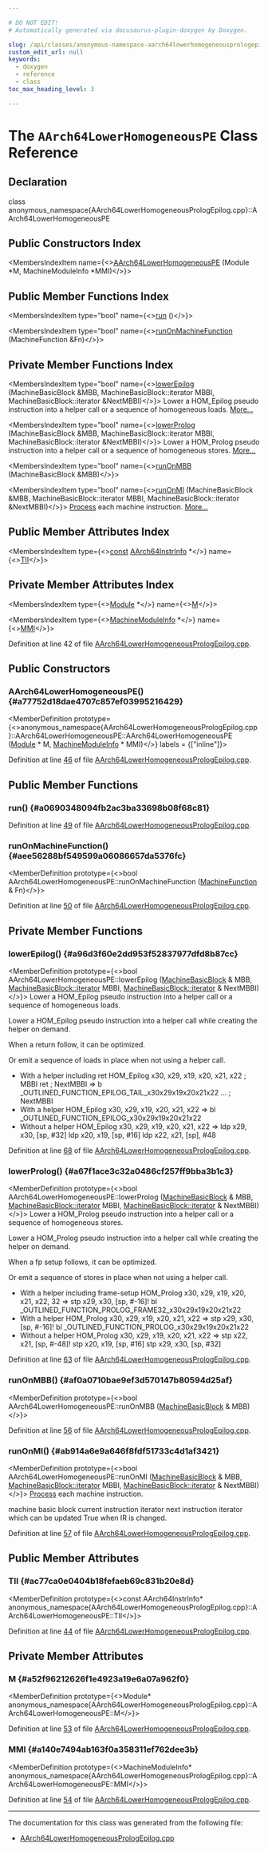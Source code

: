 ```yaml
---

# DO NOT EDIT!
# Automatically generated via docusaurus-plugin-doxygen by Doxygen.

slug: /api/classes/anonymous-namespace-aarch64lowerhomogeneousprologepilog-cpp-/aarch64lowerhomogeneouspe
custom_edit_url: null
keywords:
  - doxygen
  - reference
  - class
toc_max_heading_level: 3

---
```





# The `AArch64LowerHomogeneousPE` Class Reference

<DoxygenPage pluginConfig={pluginConfig}>



## Declaration

<CodeBlock>class anonymous_namespace{AArch64LowerHomogeneousPrologEpilog.cpp}::AArch64LowerHomogeneousPE</CodeBlock>

## Public Constructors Index

<MembersIndex>

<MembersIndexItem
  name={<><a href="#a77752d18dae4707c857ef03995216429">AArch64LowerHomogeneousPE</a> (Module &#42;M, MachineModuleInfo &#42;MMI)</>}>
</MembersIndexItem>

</MembersIndex>

## Public Member Functions Index

<MembersIndex>

<MembersIndexItem
  type="bool"
  name={<><a href="#a0690348094fb2ac3ba33698b08f68c81">run</a> ()</>}>
</MembersIndexItem>

<MembersIndexItem
  type="bool"
  name={<><a href="#aee56288bf549599a06086657da5376fc">runOnMachineFunction</a> (MachineFunction &amp;Fn)</>}>
</MembersIndexItem>

</MembersIndex>

## Private Member Functions Index

<MembersIndex>

<MembersIndexItem
  type="bool"
  name={<><a href="#a96d3f60e2dd953f52837977dfd8b87cc">lowerEpilog</a> (MachineBasicBlock &amp;MBB, MachineBasicBlock::iterator MBBI, MachineBasicBlock::iterator &amp;NextMBBI)</>}>
Lower a HOM&#95;Epilog pseudo instruction into a helper call or a sequence of homogeneous loads. <a href="#a96d3f60e2dd953f52837977dfd8b87cc">More...</a>
</MembersIndexItem>

<MembersIndexItem
  type="bool"
  name={<><a href="#a67f1ace3c32a0486cf257ff9bba3b1c3">lowerProlog</a> (MachineBasicBlock &amp;MBB, MachineBasicBlock::iterator MBBI, MachineBasicBlock::iterator &amp;NextMBBI)</>}>
Lower a HOM&#95;Prolog pseudo instruction into a helper call or a sequence of homogeneous stores. <a href="#a67f1ace3c32a0486cf257ff9bba3b1c3">More...</a>
</MembersIndexItem>

<MembersIndexItem
  type="bool"
  name={<><a href="#af0a0710bae9ef3d570147b80594d25af">runOnMBB</a> (MachineBasicBlock &amp;MBB)</>}>
</MembersIndexItem>

<MembersIndexItem
  type="bool"
  name={<><a href="#ab914a6e9a646f8fdf51733c4d1af3421">runOnMI</a> (MachineBasicBlock &amp;MBB, MachineBasicBlock::iterator MBBI, MachineBasicBlock::iterator &amp;NextMBBI)</>}>
<a href="/docs/api/classes/llvm/sys/process">Process</a> each machine instruction. <a href="#ab914a6e9a646f8fdf51733c4d1af3421">More...</a>
</MembersIndexItem>

</MembersIndex>

## Public Member Attributes Index

<MembersIndex>

<MembersIndexItem
  type={<><a href="/docs/api/files/lib/lib/target/lib/target/aarch64/aarch64promoteconstant-cpp/#a90f8350fecae261c25be85d38b451bff">const</a> <a href="/docs/api/classes/llvm/aarch64instrinfo">AArch64InstrInfo</a> &#42;</>}
  name={<><a href="#ac77ca0e0404b18fefaeb69c831b20e8d">TII</a></>}>
</MembersIndexItem>

</MembersIndex>

## Private Member Attributes Index

<MembersIndex>

<MembersIndexItem
  type={<><a href="/docs/api/classes/llvm/module">Module</a> &#42;</>}
  name={<><a href="#a52f96212626f1e4923a19e6a07a962f0">M</a></>}>
</MembersIndexItem>

<MembersIndexItem
  type={<><a href="/docs/api/classes/llvm/machinemoduleinfo">MachineModuleInfo</a> &#42;</>}
  name={<><a href="#a140e7494ab163f0a358311ef762dee3b">MMI</a></>}>
</MembersIndexItem>

</MembersIndex>


Definition at line 42 of file <a href="/docs/api/files/lib/lib/target/lib/target/aarch64/aarch64lowerhomogeneousprologepilog-cpp">AArch64LowerHomogeneousPrologEpilog.cpp</a>.

<SectionDefinition>

## Public Constructors

### AArch64LowerHomogeneousPE() {#a77752d18dae4707c857ef03995216429}

<MemberDefinition
  prototype={<>anonymous&#95;namespace&#123;AArch64LowerHomogeneousPrologEpilog.cpp&#125;::AArch64LowerHomogeneousPE::AArch64LowerHomogeneousPE (<a href="/docs/api/classes/llvm/module">Module</a> &#42; M, <a href="/docs/api/classes/llvm/machinemoduleinfo">MachineModuleInfo</a> &#42; MMI)</>}
  labels = {["inline"]}>

Definition at line <a href="/docs/api/files/lib/lib/target/lib/target/aarch64/aarch64lowerhomogeneousprologepilog-cpp/#l00046">46</a> of file <a href="/docs/api/files/lib/lib/target/lib/target/aarch64/aarch64lowerhomogeneousprologepilog-cpp">AArch64LowerHomogeneousPrologEpilog.cpp</a>.
</MemberDefinition>

</SectionDefinition>

<SectionDefinition>

## Public Member Functions

### run() {#a0690348094fb2ac3ba33698b08f68c81}

<MemberDefinition
  prototype="bool AArch64LowerHomogeneousPE::run ()">

Definition at line <a href="/docs/api/files/lib/lib/target/lib/target/aarch64/aarch64lowerhomogeneousprologepilog-cpp/#l00049">49</a> of file <a href="/docs/api/files/lib/lib/target/lib/target/aarch64/aarch64lowerhomogeneousprologepilog-cpp">AArch64LowerHomogeneousPrologEpilog.cpp</a>.
</MemberDefinition>

### runOnMachineFunction() {#aee56288bf549599a06086657da5376fc}

<MemberDefinition
  prototype={<>bool AArch64LowerHomogeneousPE::runOnMachineFunction (<a href="/docs/api/classes/llvm/machinefunction">MachineFunction</a> &amp; Fn)</>}>

Definition at line <a href="/docs/api/files/lib/lib/target/lib/target/aarch64/aarch64lowerhomogeneousprologepilog-cpp/#l00050">50</a> of file <a href="/docs/api/files/lib/lib/target/lib/target/aarch64/aarch64lowerhomogeneousprologepilog-cpp">AArch64LowerHomogeneousPrologEpilog.cpp</a>.
</MemberDefinition>

</SectionDefinition>

<SectionDefinition>

## Private Member Functions

### lowerEpilog() {#a96d3f60e2dd953f52837977dfd8b87cc}

<MemberDefinition
  prototype={<>bool AArch64LowerHomogeneousPE::lowerEpilog (<a href="/docs/api/classes/llvm/machinebasicblock">MachineBasicBlock</a> &amp; MBB, <a href="/docs/api/classes/llvm/machinebasicblock/#ae34c996b58df9b9ce6695a0c8b70c533">MachineBasicBlock::iterator</a> MBBI, <a href="/docs/api/classes/llvm/machinebasicblock/#ae34c996b58df9b9ce6695a0c8b70c533">MachineBasicBlock::iterator</a> &amp; NextMBBI)</>}>
Lower a HOM&#95;Epilog pseudo instruction into a helper call or a sequence of homogeneous loads.

Lower a HOM&#95;Epilog pseudo instruction into a helper call while creating the helper on demand.

When a return follow, it can be optimized.

Or emit a sequence of loads in place when not using a helper call.


<ul>
<li>With a helper including ret HOM&#95;Epilog x30, x29, x19, x20, x21, x22 ; MBBI ret ; NextMBBI =&gt; b &#95;OUTLINED&#95;FUNCTION&#95;EPILOG&#95;TAIL&#95;x30x29x19x20x21x22 ... ; NextMBBI</li>
<li>With a helper HOM&#95;Epilog x30, x29, x19, x20, x21, x22 =&gt; bl &#95;OUTLINED&#95;FUNCTION&#95;EPILOG&#95;x30x29x19x20x21x22</li>
<li>Without a helper HOM&#95;Epilog x30, x29, x19, x20, x21, x22 =&gt; ldp x29, x30, &#91;sp, #32&#93; ldp x20, x19, &#91;sp, #16&#93; ldp x22, x21, &#91;sp&#93;, #48</li>
</ul>

Definition at line <a href="/docs/api/files/lib/lib/target/lib/target/aarch64/aarch64lowerhomogeneousprologepilog-cpp/#l00068">68</a> of file <a href="/docs/api/files/lib/lib/target/lib/target/aarch64/aarch64lowerhomogeneousprologepilog-cpp">AArch64LowerHomogeneousPrologEpilog.cpp</a>.
</MemberDefinition>

### lowerProlog() {#a67f1ace3c32a0486cf257ff9bba3b1c3}

<MemberDefinition
  prototype={<>bool AArch64LowerHomogeneousPE::lowerProlog (<a href="/docs/api/classes/llvm/machinebasicblock">MachineBasicBlock</a> &amp; MBB, <a href="/docs/api/classes/llvm/machinebasicblock/#ae34c996b58df9b9ce6695a0c8b70c533">MachineBasicBlock::iterator</a> MBBI, <a href="/docs/api/classes/llvm/machinebasicblock/#ae34c996b58df9b9ce6695a0c8b70c533">MachineBasicBlock::iterator</a> &amp; NextMBBI)</>}>
Lower a HOM&#95;Prolog pseudo instruction into a helper call or a sequence of homogeneous stores.

Lower a HOM&#95;Prolog pseudo instruction into a helper call while creating the helper on demand.

When a fp setup follows, it can be optimized.

Or emit a sequence of stores in place when not using a helper call.


<ul>
<li>With a helper including frame-setup HOM&#95;Prolog x30, x29, x19, x20, x21, x22, 32 =&gt; stp x29, x30, &#91;sp, #-16&#93;! bl &#95;OUTLINED&#95;FUNCTION&#95;PROLOG&#95;FRAME32&#95;x30x29x19x20x21x22</li>
<li>With a helper HOM&#95;Prolog x30, x29, x19, x20, x21, x22 =&gt; stp x29, x30, &#91;sp, #-16&#93;! bl &#95;OUTLINED&#95;FUNCTION&#95;PROLOG&#95;x30x29x19x20x21x22</li>
<li>Without a helper HOM&#95;Prolog x30, x29, x19, x20, x21, x22 =&gt; stp x22, x21, &#91;sp, #-48&#93;! stp x20, x19, &#91;sp, #16&#93; stp x29, x30, &#91;sp, #32&#93;</li>
</ul>

Definition at line <a href="/docs/api/files/lib/lib/target/lib/target/aarch64/aarch64lowerhomogeneousprologepilog-cpp/#l00063">63</a> of file <a href="/docs/api/files/lib/lib/target/lib/target/aarch64/aarch64lowerhomogeneousprologepilog-cpp">AArch64LowerHomogeneousPrologEpilog.cpp</a>.
</MemberDefinition>

### runOnMBB() {#af0a0710bae9ef3d570147b80594d25af}

<MemberDefinition
  prototype={<>bool AArch64LowerHomogeneousPE::runOnMBB (<a href="/docs/api/classes/llvm/machinebasicblock">MachineBasicBlock</a> &amp; MBB)</>}>

Definition at line <a href="/docs/api/files/lib/lib/target/lib/target/aarch64/aarch64lowerhomogeneousprologepilog-cpp/#l00056">56</a> of file <a href="/docs/api/files/lib/lib/target/lib/target/aarch64/aarch64lowerhomogeneousprologepilog-cpp">AArch64LowerHomogeneousPrologEpilog.cpp</a>.
</MemberDefinition>

### runOnMI() {#ab914a6e9a646f8fdf51733c4d1af3421}

<MemberDefinition
  prototype={<>bool AArch64LowerHomogeneousPE::runOnMI (<a href="/docs/api/classes/llvm/machinebasicblock">MachineBasicBlock</a> &amp; MBB, <a href="/docs/api/classes/llvm/machinebasicblock/#ae34c996b58df9b9ce6695a0c8b70c533">MachineBasicBlock::iterator</a> MBBI, <a href="/docs/api/classes/llvm/machinebasicblock/#ae34c996b58df9b9ce6695a0c8b70c533">MachineBasicBlock::iterator</a> &amp; NextMBBI)</>}>
<a href="/docs/api/classes/llvm/sys/process">Process</a> each machine instruction.

<ParametersList title="Parameters">
<ParametersListItem name="MBB">machine basic block</ParametersListItem>
<ParametersListItem name="MBBI">current instruction iterator</ParametersListItem>
<ParametersListItem name="NextMBBI">next instruction iterator which can be updated</ParametersListItem>
</ParametersList>

<SectionUser title="Returns">
True when IR is changed.
</SectionUser>

Definition at line <a href="/docs/api/files/lib/lib/target/lib/target/aarch64/aarch64lowerhomogeneousprologepilog-cpp/#l00057">57</a> of file <a href="/docs/api/files/lib/lib/target/lib/target/aarch64/aarch64lowerhomogeneousprologepilog-cpp">AArch64LowerHomogeneousPrologEpilog.cpp</a>.
</MemberDefinition>

</SectionDefinition>

<SectionDefinition>

## Public Member Attributes

### TII {#ac77ca0e0404b18fefaeb69c831b20e8d}

<MemberDefinition
  prototype={<>const AArch64InstrInfo&#42; anonymous&#95;namespace&#123;AArch64LowerHomogeneousPrologEpilog.cpp&#125;::AArch64LowerHomogeneousPE::TII</>}>

Definition at line <a href="/docs/api/files/lib/lib/target/lib/target/aarch64/aarch64lowerhomogeneousprologepilog-cpp/#l00044">44</a> of file <a href="/docs/api/files/lib/lib/target/lib/target/aarch64/aarch64lowerhomogeneousprologepilog-cpp">AArch64LowerHomogeneousPrologEpilog.cpp</a>.
</MemberDefinition>

</SectionDefinition>

<SectionDefinition>

## Private Member Attributes

### M {#a52f96212626f1e4923a19e6a07a962f0}

<MemberDefinition
  prototype={<>Module&#42; anonymous&#95;namespace&#123;AArch64LowerHomogeneousPrologEpilog.cpp&#125;::AArch64LowerHomogeneousPE::M</>}>

Definition at line <a href="/docs/api/files/lib/lib/target/lib/target/aarch64/aarch64lowerhomogeneousprologepilog-cpp/#l00053">53</a> of file <a href="/docs/api/files/lib/lib/target/lib/target/aarch64/aarch64lowerhomogeneousprologepilog-cpp">AArch64LowerHomogeneousPrologEpilog.cpp</a>.
</MemberDefinition>

### MMI {#a140e7494ab163f0a358311ef762dee3b}

<MemberDefinition
  prototype={<>MachineModuleInfo&#42; anonymous&#95;namespace&#123;AArch64LowerHomogeneousPrologEpilog.cpp&#125;::AArch64LowerHomogeneousPE::MMI</>}>

Definition at line <a href="/docs/api/files/lib/lib/target/lib/target/aarch64/aarch64lowerhomogeneousprologepilog-cpp/#l00054">54</a> of file <a href="/docs/api/files/lib/lib/target/lib/target/aarch64/aarch64lowerhomogeneousprologepilog-cpp">AArch64LowerHomogeneousPrologEpilog.cpp</a>.
</MemberDefinition>

</SectionDefinition>

<hr/>

The documentation for this class was generated from the following file:

<ul>
<li><a href="/docs/api/files/lib/lib/target/lib/target/aarch64/aarch64lowerhomogeneousprologepilog-cpp">AArch64LowerHomogeneousPrologEpilog.cpp</a></li>
</ul>

</DoxygenPage>
